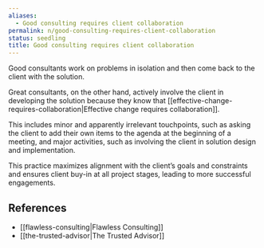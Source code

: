 ```yaml
---
aliases:
  - Good consulting requires client collaboration
permalink: n/good-consulting-requires-client-collaboration
status: seedling
title: Good consulting requires client collaboration
---
```

Good consultants work on problems in isolation and then come back to the client with the solution.

Great consultants, on the other hand, actively involve the client in developing the solution because they know that [[effective-change-requires-collaboration|Effective change requires collaboration]].

This includes minor and apparently irrelevant touchpoints, such as asking the client to add their own items to the agenda at the beginning of a meeting, and major activities, such as involving the client in solution design and implementation.

This practice maximizes alignment with the client’s goals and constraints and ensures client buy-in at all project stages, leading to more successful engagements.

## References

- [[flawless-consulting|Flawless Consulting]]
- [[the-trusted-advisor|The Trusted Advisor]]
